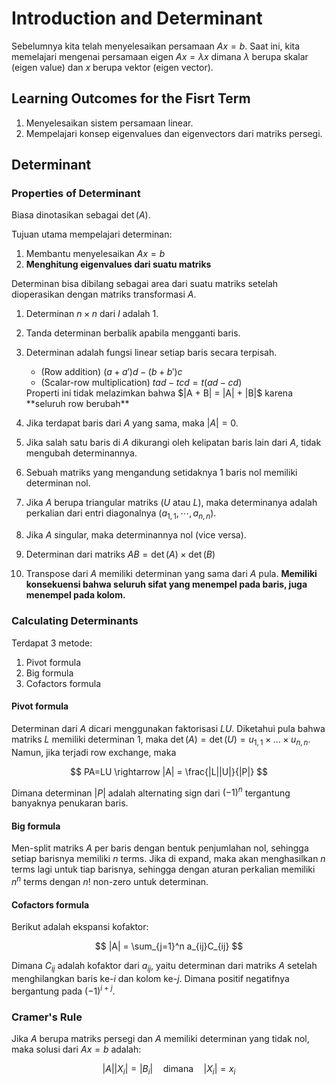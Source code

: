 
# Introduction and Determinant

Sebelumnya kita telah menyelesaikan persamaan $Ax = b$. Saat ini, kita memelajari mengenai persamaan eigen $Ax = \lambda x$ dimana $\lambda$ berupa skalar (eigen value) dan $x$ berupa vektor (eigen vector).

## Learning Outcomes for the Fisrt Term

1. Menyelesaikan sistem persamaan linear.
2. Mempelajari konsep eigenvalues dan eigenvectors dari matriks persegi.

## Determinant

### Properties of Determinant

Biasa dinotasikan sebagai $\det{(A)}$.

Tujuan utama mempelajari determinan:
1. Membantu menyelesaikan $Ax=b$
2. **Menghitung eigenvalues dari suatu matriks**

Determinan bisa dibilang sebagai area dari suatu matriks setelah dioperasikan dengan matriks transformasi $A$.

1. Determinan $n \times n$ dari $I$ adalah $1$.
2. Tanda determinan berbalik apabila mengganti baris.
3. Determinan adalah fungsi linear setiap baris secara terpisah.
    - (Row addition) $(a + a')d - (b + b')c$
    - (Scalar-row multiplication) $tad - tcd = t(ad - cd)$

    <Callout type="warning">
    Properti ini tidak melazimkan bahwa $|A + B| = |A| + |B|$ karena **seluruh row berubah**
    </Callout>
4. Jika terdapat baris dari $A$ yang sama, maka $|A| = 0$.
5. Jika salah satu baris di $A$ dikurangi oleh kelipatan baris lain dari $A$, tidak mengubah determinannya.
6. Sebuah matriks yang mengandung setidaknya 1 baris nol memiliki determinan nol.
7. Jika $A$ berupa triangular matriks ($U$ atau $L$), maka determinanya adalah perkalian dari entri diagonalnya ($a_{1,1}, \cdots, a_{n,n}$).
8. Jika $A$ singular, maka determinannya nol (vice versa).
9. Determinan dari matriks $AB = \det(A) \times \det(B)$
10. Transpose dari $A$ memiliki determinan yang sama dari $A$ pula. **Memiliki konsekuensi bahwa seluruh sifat yang menempel pada baris, juga menempel pada kolom.**

### Calculating Determinants

Terdapat 3 metode:
1. Pivot formula
2. Big formula
3. Cofactors formula

#### Pivot formula
Determinan dari $A$ dicari menggunakan faktorisasi $LU$. Diketahui pula bahwa matriks $L$ memiliki determinan 1, maka $\det(A) = \det(U) = u_{1,1}\times \dots\times u_{n,n}$. Namun, jika terjadi row exchange, maka

$$
PA=LU \rightarrow |A| = \frac{|L||U|}{|P|}
$$

Dimana determinan $|P|$ adalah alternating sign dari $(-1)^n$ tergantung banyaknya penukaran baris.

#### Big formula
Men-split matriks $A$ per baris dengan bentuk penjumlahan nol, sehingga setiap barisnya memiliki $n$ terms. Jika di expand, maka akan menghasilkan $n$ terms lagi untuk tiap barisnya, sehingga dengan aturan perkalian memiliki $n^n$ terms dengan $n!$ non-zero untuk determinan.

#### Cofactors formula
Berikut adalah ekspansi kofaktor:

$$
|A| = \sum_{j=1}^n a_{ij}C_{ij}
$$

Dimana $C_{ij}$ adalah kofaktor dari $a_{ij}$, yaitu determinan dari matriks $A$ setelah menghilangkan baris ke-$i$ dan kolom ke-$j$. Dimana positif negatifnya bergantung pada $(-1)^{i+j}$.

### Cramer's Rule   
Jika $A$ berupa matriks persegi dan $A$ memiliki determinan yang tidak nol, maka solusi dari $Ax = b$ adalah:

$$
|A||X_i| = |B_i| \quad \text{dimana} \quad |X_i| = x_i
$$  

